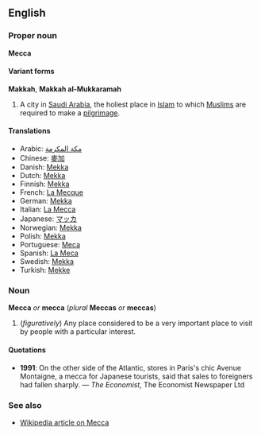 ==English==
===Proper noun===
'''Mecca'''

====Variant forms====
'''Makkah''', '''Makkah al-Mukkaramah'''

#A city in [[Saudi Arabia]], the holiest place in [[Islam]] to which [[Muslim]]s are required to make a [[pilgrimage]].

====Translations====
*Arabic: [[مكة المكرمة]]
*Chinese: [[麥加]]
*Danish: [[Mekka#Danish|Mekka]]
*Dutch: [[Mekka#Dutch|Mekka]]
*Finnish: [[Mekka#Finnish|Mekka]]
*French: [[La Mecque]]
*German: [[Mekka#German|Mekka]]
*Italian: [[La Mecca]]
*Japanese: [[マッカ]]
*Norwegian: [[Mekka#Norwegian|Mekka]]
*Polish: [[Mekka#Polish|Mekka]]
*Portuguese: [[Meca]]
*Spanish: [[La Meca]]
*Swedish: [[Mekka#Swedish|Mekka]]
*Turkish: [[Mekke]]

===Noun===
'''Mecca''' ''or'' '''mecca''' (''plural'' '''Meccas''' ''or'' '''meccas''')

#(''figuratively'') Any place considered to be a very important place to visit by people with a particular interest.

====Quotations====
*'''1991''': On the other side of the Atlantic, stores in Paris's chic Avenue Montaigne, a mecca for Japanese tourists, said that sales to foreigners had fallen sharply. &mdash; ''The Economist'', The Economist Newspaper Ltd

===See also===
*[[w:Mecca|Wikipedia article on Mecca]]